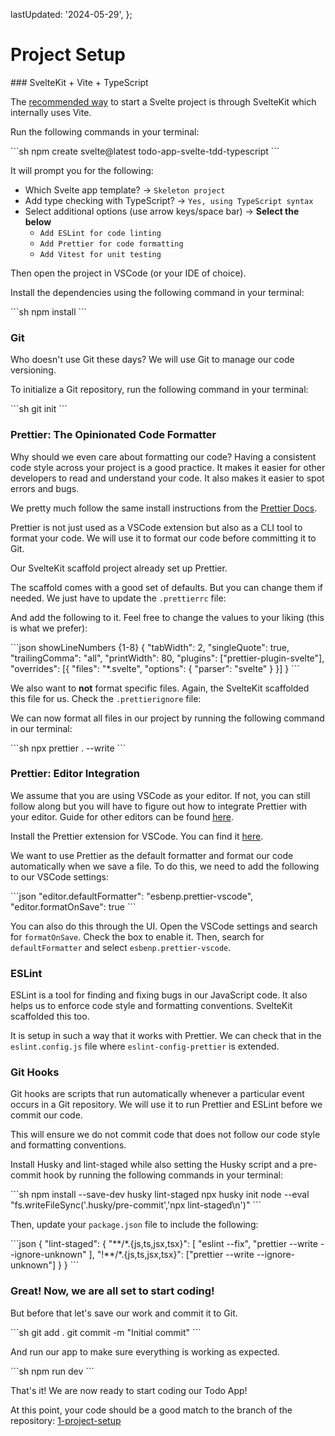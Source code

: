 
  lastUpdated: '2024-05-29',
};

# Project Setup

<Steps>
### SvelteKit + Vite + TypeScript

The [recommended way](https://svelte.dev/docs/introduction#start-a-new-project) to start a Svelte project is through SvelteKit which internally uses Vite.

Run the following commands in your terminal:

<CustomCodeViewer>
```sh
npm create svelte@latest todo-app-svelte-tdd-typescript
```
</CustomCodeViewer>

It will prompt you for the following:

- Which Svelte app template? -> `Skeleton project`
- Add type checking with TypeScript? -> `Yes, using TypeScript syntax`
- Select additional options (use arrow keys/space bar) -> **Select the below**
  - `Add ESLint for code linting` 
  - `Add Prettier for code formatting` 
  - `Add Vitest for unit testing`

Then open the project in VSCode (or your IDE of choice).

Install the dependencies using the following command in your terminal:

<CustomCodeViewer>
```sh
npm install
```
</CustomCodeViewer>

### Git

Who doesn't use Git these days? We will use Git to manage our code versioning.

To initialize a Git repository, run the following command in your terminal:

<CustomCodeViewer>
```sh
git init
```
</CustomCodeViewer>

### Prettier: The Opinionated Code Formatter

<Callout>
  Why should we even care about formatting our code? Having a consistent code style across your project is a good practice. It makes it easier for
  other developers to read and understand your code. It also makes it easier to
  spot errors and bugs.
</Callout>

We pretty much follow the same install instructions from the [Prettier Docs](https://prettier.io/docs/en/install).

Prettier is not just used as a VSCode extension but also as a CLI tool to format your code. We will use it to format our code before committing it to Git. 

Our SvelteKit scaffold project already set up Prettier. 

The scaffold comes with a good set of defaults. But you can change them if needed. We just have to update the `.prettierrc` file:

And add the following to it. Feel free to change the values to your liking (this is what we prefer):

<CustomCodeViewer filename='.prettierrc'>
```json showLineNumbers {1-8}
{
	"tabWidth": 2,
	"singleQuote": true,
	"trailingComma": "all",
	"printWidth": 80,
	"plugins": ["prettier-plugin-svelte"],
	"overrides": [{ "files": "*.svelte", "options": { "parser": "svelte" } }]
}
```
</CustomCodeViewer>

We also want to **not** format specific files. Again, the SvelteKit scaffolded this file for us. Check the `.prettierignore` file:

We can now format all files in our project by running the following command in our terminal:

<CustomCodeViewer>
```sh
npx prettier . --write
```
</CustomCodeViewer>

### Prettier: Editor Integration

We assume that you are using VSCode as your editor. If not, you can still follow along but you will have to figure out how to integrate Prettier with your editor. Guide for other editors can be found [here](https://prettier.io/docs/en/editors).

Install the Prettier extension for VSCode. You can find it [here](https://marketplace.visualstudio.com/items?itemName=esbenp.prettier-vscode).

We want to use Prettier as the default formatter and format our code automatically when we save a file. To do this, we need to add the following to our VSCode settings:

<CustomCodeViewer>
```json
"editor.defaultFormatter": "esbenp.prettier-vscode",
"editor.formatOnSave": true
```
</CustomCodeViewer>

You can also do this through the UI. Open the VSCode settings and search for `formatOnSave`. Check the box to enable it. Then, search for `defaultFormatter` and select `esbenp.prettier-vscode`.

### ESLint

ESLint is a tool for finding and fixing bugs in our JavaScript code. It also helps us to enforce code style and formatting conventions. SvelteKit scaffolded this too.

It is setup in such a way that it works with Prettier. We can check that in the `eslint.config.js` file where `eslint-config-prettier` is extended.

### Git Hooks

Git hooks are scripts that run automatically whenever a particular event occurs in a Git repository. We will use it to run Prettier and ESLint before we commit our code.

This will ensure we do not commit code that does not follow our code style and formatting conventions.

Install Husky and lint-staged while also setting the Husky script and a pre-commit hook by running the following commands in your terminal:

<CustomCodeViewer>
```sh
npm install --save-dev husky lint-staged
npx husky init
node --eval "fs.writeFileSync('.husky/pre-commit','npx lint-staged\n')"
```
</CustomCodeViewer>

Then, update your `package.json` file to include the following:

<CustomCodeViewer>
```json
{
  "lint-staged": {
    "**/*.{js,ts,jsx,tsx}": [
      "eslint --fix",
      "prettier --write --ignore-unknown"
    ],
    "!**/*.{js,ts,jsx,tsx}": ["prettier --write --ignore-unknown"]
  }
}
```
</CustomCodeViewer>

### Great! Now, we are all set to start coding!

But before that let's save our work and commit it to Git.

<CustomCodeViewer>
```sh
git add .
git commit -m "Initial commit"
```
</CustomCodeViewer>

And run our app to make sure everything is working as expected.

<CustomCodeViewer>
```sh
npm run dev
```
</CustomCodeViewer>

That's it! We are now ready to start coding our Todo App!

At this point, your code should be a good match to the branch of the repository: [1-project-setup](https://github.com/Frontend-Hire/todo-app-svelte-tdd-typescript/tree/1-project-setup)

</Steps>